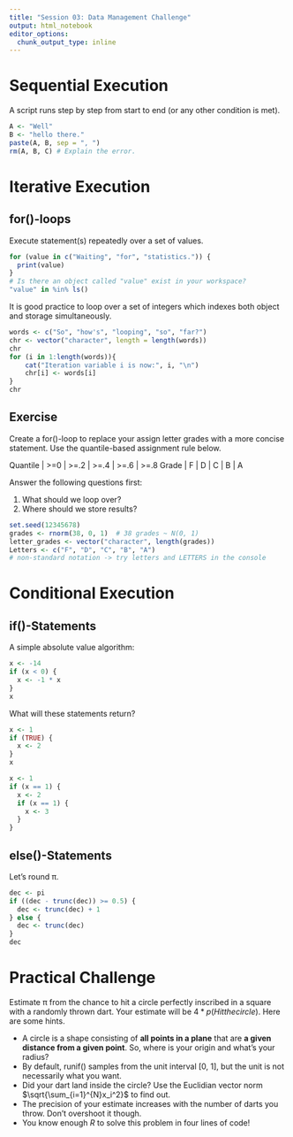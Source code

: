 ```yaml
---
title: "Session 03: Data Management Challenge"
output: html_notebook
editor_options:
  chunk_output_type: inline
---
```


# Sequential Execution

A script runs step by step from start to end (or any other condition is met).

```r
A <- "Well"
B <- "hello there."
paste(A, B, sep = ", ")
rm(A, B, C) # Explain the error.
```


# Iterative Execution


## for()-loops

Execute statement(s) repeatedly over a set of values.

```r
for (value in c("Waiting", "for", "statistics.")) {
  print(value)
}
# Is there an object called "value" exist in your workspace?
"value" in %in% ls()
```

It is good practice to loop over a set of integers which indexes both object and storage simultaneously.

```r
words <- c("So", "how's", "looping", "so", "far?")
chr <- vector("character", length = length(words))
chr
for (i in 1:length(words)){
    cat("Iteration variable i is now:", i, "\n")
    chr[i] <- words[i]
}
chr
```


## Exercise

Create a for()-loop to replace your assign letter grades with a more concise statement. Use the quantile-based assignment rule below.

Quantile | >=0 | >=.2 | >=.4 | >=.6 | >=.8
Grade    |   F |    D |    C |    B |    A

Answer the following questions first:

1. What should we loop over?
2. Where should we store results?

```r
set.seed(12345678)
grades <- rnorm(38, 0, 1)  # 38 grades ~ N(0, 1)
letter_grades <- vector("character", length(grades))
Letters <- c("F", "D", "C", "B", "A")
# non-standard notation -> try letters and LETTERS in the console
```


# Conditional Execution

## if()-Statements

A simple absolute value algorithm:

```r
x <- -14
if (x < 0) {
  x <- -1 * x
}
x
```

What will these statements return?

```r
x <- 1
if (TRUE) {
  x <- 2
}
x
```

```r
x <- 1
if (x == 1) {
  x <- 2
  if (x == 1) {
    x <- 3
  }
}
```


## else()-Statements

Let's round π.

```r
dec <- pi
if ((dec - trunc(dec)) >= 0.5) {
  dec <- trunc(dec) + 1
} else {
  dec <- trunc(dec)
}
dec
```


# Practical Challenge

Estimate π from the chance to hit a circle perfectly inscribed in a square with a randomly thrown dart. Your estimate will be $4 * p(Hit the circle)$. Here are some hints.

- A circle is a shape consisting of **all points in a plane** that are **a given distance from a given point**. So, where is your origin and what's your radius?
- By default, runif() samples from the unit interval [0, 1], but the unit is not necessarily what you want.
- Did your dart land inside the circle? Use the Euclidian vector norm $\sqrt{\sum_{i=1}^{N}x_i^2}$ to find out.
- The precision of your estimate increases with the number of darts
you throw. Don't overshoot it though.
- You know enough *R* to solve this problem in four lines of code!
